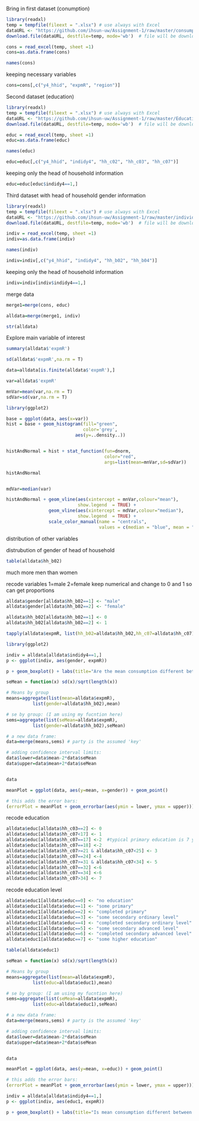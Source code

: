 Bring in first dataset (conumption)

```r
library(readxl)
temp = tempfile(fileext = ".xlsx") # use always with Excel
dataURL <- "https://github.com/ihsun-uw/Assignment-1/raw/master/consumptionnps4.xlsx" # link to data
download.file(dataURL, destfile=temp, mode='wb')  # file will be downloaded temporarily

cons = read_excel(temp, sheet =1)
cons=as.data.frame(cons)
```


```r
names(cons)
```

keeping necessary variables
```r
cons=cons[,c("y4_hhid", "expmR", "region")]
```

Second dataset (education)

```r
library(readxl)
temp = tempfile(fileext = ".xlsx") # use always with Excel
dataURL <- "https://github.com/ihsun-uw/Assignment-1/raw/master/Education.xlsx" # link to data
download.file(dataURL, destfile=temp, mode='wb')  # file will be downloaded temporarily

educ = read_excel(temp, sheet =1)
educ=as.data.frame(educ)
```

```r
names(educ)
```


```r
educ=educ[,c("y4_hhid", "indidy4", "hh_c02", "hh_c03", "hh_c07")]
```

keeping only the head of household information

```r
educ=educ[educ$indidy4==1,]
```

Third dataset with head of household gender information

```r

library(readxl)
temp = tempfile(fileext = ".xlsx") # use always with Excel
dataURL <- "https://github.com/ihsun-uw/Assignment-1/raw/master/individual.xlsx" # link to data
download.file(dataURL, destfile=temp, mode='wb')  # file will be downloaded temporarily

indiv = read_excel(temp, sheet =1)
indiv=as.data.frame(indiv)

```

```r
names(indiv)
```

```r
indiv=indiv[,c("y4_hhid", "indidy4", "hh_b02", "hh_b04")]
```

keeping only the head of household information
```r
indiv=indiv[indiv$indidy4==1,]
```

merge data
```r
merge1=merge(cons, educ)

alldata=merge(merge1, indiv)
```

```r
str(alldata)
```



Explore main variable of interest
```r
summary(alldata$'expmR')
```

```r
sd(alldata$'expmR',na.rm = T)
```

```r
data=alldata[is.finite(alldata$'expmR'),]

var=alldata$'expmR'

mnVar=mean(var,na.rm = T)
sdVar=sd(var,na.rm = T)

library(ggplot2)

base = ggplot(data, aes(x=var))
hist = base + geom_histogram(fill="green", 
                             color='grey',
                          aes(y=..density..))


histAndNormal = hist + stat_function(fun=dnorm,
                                     color="red",
                                     args=list(mean=mnVar,sd=sdVar))

histAndNormal


mdVar=median(var)

histAndNormal + geom_vline(aes(xintercept = mnVar,colour="mean"),
                           show.legend  = TRUE) + 
                geom_vline(aes(xintercept = mdVar,colour="median"),
                           show.legend  = TRUE) + 
                scale_color_manual(name = "centrals", 
                                   values = c(median = "blue", mean = "red"))
```

distribution of other variables

distrubution of gender of head of household
```r
table(alldata$hh_b02)
```
much more men than women

recode variables 1=male 2=female
keep numerical and change to 0 and 1 so can get proportions
```r
alldata$gender[alldata$hh_b02==1] <- "male"
alldata$gender[alldata$hh_b02==2] <- "female"

alldata$hh_b02[alldata$hh_b02==1] <- 0
alldata$hh_b02[alldata$hh_b02==2] <- 1

```


```r
tapply(alldata$expmR, list(hh_b02=alldata$hh_b02,hh_c07=alldata$hh_c07), median)
```


```r
library(ggplot2) 

indiv = alldata[alldata$indidy4==1,]
p <- ggplot(indiv, aes(gender, expmR))

p + geom_boxplot() + labs(title="Are the mean consumption different between male headed households and female headed households?")

```

```r
seMean = function(x) sd(x)/sqrt(length(x))

# Means by group
means=aggregate(list(mean=alldata$expmR),
          list(gender=alldata$hh_b02),mean)

# se by group: (I am using my fucntion here)
sems=aggregate(list(seMean=alldata$expmR),
          list(gender=alldata$hh_b02),seMean)

# a new data frame:
data=merge(means,sems) # party is the assumed 'key'

# adding confidence interval limits:
data$lower=data$mean-2*data$seMean
data$upper=data$mean+2*data$seMean


data
```

```r
meanPlot = ggplot(data, aes(y=mean, x=gender)) + geom_point()

# this adds the error bars:
(errorPlot = meanPlot + geom_errorbar(aes(ymin = lower, ymax = upper)))
```

recode education

```r
alldata$educ[alldata$hh_c03==2] <- 0
alldata$educ[alldata$hh_c07<17] <- 1
alldata$educ[alldata$hh_c07==17] <-2  #typical primary education is 7 years
alldata$educ[alldata$hh_c07==18] <-2
alldata$educ[alldata$hh_c07>=21 & alldata$hh_c07<25] <- 3
alldata$educ[alldata$hh_c07==24] <-4
alldata$educ[alldata$hh_c07>=31 & alldata$hh_c07<34] <- 5
alldata$educ[alldata$hh_c07==32] <-6
alldata$educ[alldata$hh_c07==34] <-6
alldata$educ[alldata$hh_c07>34] <- 7

```

recode education level

```r
alldata$educ1[alldata$educ==0] <- "no education"
alldata$educ1[alldata$educ==1] <- "some primary"
alldata$educ1[alldata$educ==2] <- "completed primary"
alldata$educ1[alldata$educ==3] <- "some secondary ordinary level"
alldata$educ1[alldata$educ==4] <- "completed secondary ordinary level"
alldata$educ1[alldata$educ==5] <- "some secondary advanced level"
alldata$educ1[alldata$educ==6] <- "completed secondary advanced level"
alldata$educ1[alldata$educ==7] <- "some higher education"

```


```r
table(alldata$educ1)
```


```r
seMean = function(x) sd(x)/sqrt(length(x))

# Means by group
means=aggregate(list(mean=alldata$expmR),
          list(educ=alldata$educ1),mean)

# se by group: (I am using my fucntion here)
sems=aggregate(list(seMean=alldata$expmR),
          list(educ=alldata$educ1),seMean)

# a new data frame:
data=merge(means,sems) # party is the assumed 'key'

# adding confidence interval limits:
data$lower=data$mean-2*data$seMean
data$upper=data$mean+2*data$seMean


data
```

```r

meanPlot = ggplot(data, aes(y=mean, x=educ)) + geom_point()

# this adds the error bars:
(errorPlot = meanPlot + geom_errorbar(aes(ymin = lower, ymax = upper)))
```



```r

indiv = alldata[alldata$indidy4==1,]
p <- ggplot(indiv, aes(educ1, expmR))

p + geom_boxplot() + labs(title="Is mean consumption different between education level of head of household?")

```



